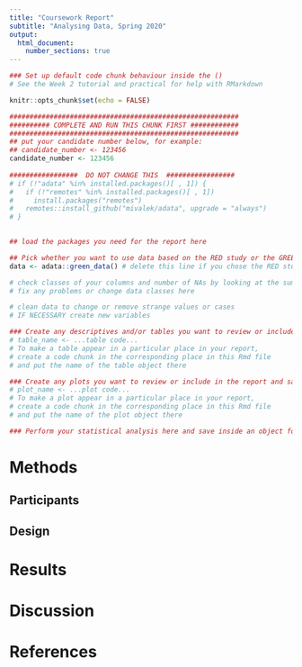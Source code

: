 ```yaml
---
title: "Coursework Report"
subtitle: "Analysing Data, Spring 2020"
output:
  html_document:
    number_sections: true
---
```


```r
### Set up default code chunk behaviour inside the ()
# See the Week 2 tutorial and practical for help with RMarkdown

knitr::opts_chunk$set(echo = FALSE)
```

```r
#########################################################
########## COMPLETE AND RUN THIS CHUNK FIRST ############
#########################################################
## put your candidate number below, for example:
## candidate_number <- 123456
candidate_number <- 123456
  
#################  DO NOT CHANGE THIS  #################
# if (!"adata" %in% installed.packages()[ , 1]) {
#   if (!"remotes" %in% installed.packages()[ , 1])
#     install.packages("remotes")
#   remotes::install_github("mivalek/adata", upgrade = "always")
# }
  
```

```r
## load the packages you need for the report here

```

```r
## Pick whether you want to use data based on the RED study or the GREEN study.
data <- adata::green_data() # delete this line if you chose the RED study
```

```r
# check classes of your columns and number of NAs by looking at the summary of the data
# fix any problems or change data classes here

```

```r
# clean data to change or remove strange values or cases
# IF NECESSARY create new variables

```

```r
### Create any descriptives and/or tables you want to review or include in the report and save each inside an object:
# table_name <- ...table code...
# To make a table appear in a particular place in your report,
# create a code chunk in the corresponding place in this Rmd file
# and put the name of the table object there

```

```r
### Create any plots you want to review or include in the report and save each inside an object:
# plot_name <- ...plot code...
# To make a plot appear in a particular place in your report,
# create a code chunk in the corresponding place in this Rmd file
# and put the name of the plot object there
```

```r
### Perform your statistical analysis here and save inside an object for inline reporting

```

# Methods

## Participants

<!-- Keep it simple, concise and accurate. See the Lab Report Information and Resources page for guidance on how to complete this section -->

## Design

<!-- Keep it simple, concise and accurate. See the Lab Report Information and Resources page for guidance on how to complete this section -->

# Results

<!-- Complete this section in your own words, using inline reporting from your saved analysis output. For help with running these analyses, see the Week 5 tutorial if you are doing the Green study and the Week 6 tutorial if you are doing the Red study -->

<!-- Add code chunks if necessary to insert and format tables and figures. For help with doing this, see the Weeks 3 and 4 tutorials and practicals -->

# Discussion

<!-- Complete this section in your own words. For help with writing a good discussion, see the Week 7 lecture and the How To Get A First page on Canvas -->

# References

<!-- Insert a complete reference list here. See the Lab Report Information and Resources page for guidance on how to complete this section -->